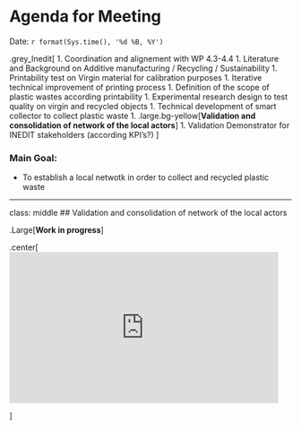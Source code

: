 
# Agenda for Meeting 

Date: `r format(Sys.time(), '%d %B, %Y')`

.grey_Inedit[
1. Coordination and alignement with WP 4.3-4.4
1. Literature and Background on Additive manufacturing / Recycling / Sustainability
1. Printability test on Virgin material for calibration purposes
1. Iterative technical improvement of printing process
1. Definition of the scope of plastic wastes according printability
1. Experimental research design to test quality on virgin and recycled objects
1. Technical development of smart collector to collect plastic waste
1. .large.bg-yellow[**Validation and consolidation of network of the local actors**]
1. Validation Demonstrator for INEDIT stakeholders (according KPI's?)
      ]   


### Main Goal:

- To establish a local netwotk in order to collect and recycled plastic waste 


---
class: middle
## Validation and consolidation of network of the local actors

.Large[**Work in progress**]

.center[
<iframe src="https://giphy.com/embed/l0K4hO8mVvq8Oygjm" width="480" height="270" frameBorder="0" class="giphy-embed" allowFullScreen></iframe><p><a href="https://giphy.com/gifs/topshelfrecords-clique-top-shelf-records-l0K4hO8mVvq8Oygjm"></a></p>

]